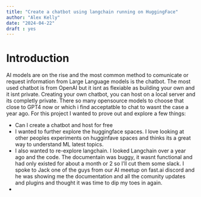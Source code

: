 ```yaml
---
title: "Create a chatbot using langchain running on HuggingFace"
author: "Alex Kelly"
date: "2024-04-22"
draft : yes
---
```


# Introduction

AI models are on the rise and the most common method to comunicate or request information from Large Language models is the chatbot.  The most used chatbot is from OpenAI but it isnt as flexiable as building your own and it isnt private.  Creating your own chatbot, you can host on a local server and its completly private.  There so many opensource models to choose that close to GPT4 now or which i find acceptatble to chat to wasnt the case a year ago. For this project I wanted to prove out and explore a few things:

- Can I create a chatbot and host for free
- I wanted to further explore the huggingface spaces. I love looking at other peoples experiments on hugginfave spaces and thinks its a great way to understand ML latest topics.
- I also wanted to re-explore langchain. I looked Langchain over a year ago and the code.   The documentain was buggy, it wasnt functional and had only existed for about a month or 2 so I'll cut them some slack.  I spoke to Jack one of the guys from our AI meetup on fast.ai discord and he was showing me the documentation and all the comunity updates and plugins and thought it was time to dip my toes in again. 
- 